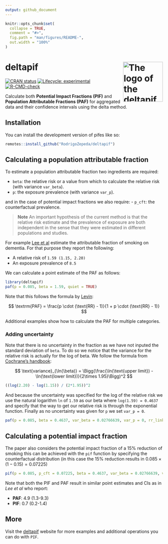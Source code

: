 ```yaml
---
output: github_document
---
```


<!-- README.md is generated from README.Rmd. Please edit that file -->

```r
knitr::opts_chunk$set(
  collapse = TRUE,
  comment = "#>",
  fig.path = "man/figures/README-",
  out.width = "100%"
)
```

# deltapif <img src="man/figures/logo.png" align="right" height="127" alt="The logo of the deltapif method showing an observed and a counterfactual population with coloured squares. A line partitions them in the middle. The image reads 'deltapif'." />

<!-- badges: start -->
[![CRAN status](https://www.r-pkg.org/badges/version/pifes)](https://CRAN.R-project.org/package=deltapif)
[![Lifecycle: experimental](https://img.shields.io/badge/lifecycle-experimental-orange.svg)](https://lifecycle.r-lib.org/articles/stages.html#experimental)
[![R-CMD-check](https://github.com/RodrigoZepeda/pifes/actions/workflows/R-CMD-check.yaml/badge.svg)](https://github.com/RodrigoZepeda/deltapif/actions/workflows/R-CMD-check.yaml)
<!-- badges: end -->

Calculate both **Potential Impact Fractions (PIF)** and **Population Attributable Fractions (PAF)**
for aggregated data and their confidence intervals using the delta method. 

## Installation

You can install the development version of pifes like so:

```r
remotes::install_github("RodrigoZepeda/deltapif")
```

## Calculating a population attributable fraction

To estimate a population attributable fraction two
ingredients are required:

- `beta`: the relative risk or a value from which to calculate the relative risk (with variance `var_beta`).
- `p`: the exposure prevalence (with variance `var_p`).

and in the case of potential impact fractions we also require:
- `p_cft`: the counterfactual prevalence.  

> **Note** An important hypothesis of the current method is that
the relative risk estimate and the prevalence of exposure are both independent
in the sense that they were estimated in different populations and studies. 

For example [Lee et al](https://doi.org/10.1001/jamanetworkopen.2022.19672) estimate
the attributable fraction of smoking on dementia. For that purpose they report 
the following:

-  A relative risk of `1.59 (1.15, 2.20)`
-  An exposure prevalence of `8.5`

We can calculate a point estimate of the PAF as follows:

```r
library(deltapif)
paf(p = 0.085, beta = 1.59, quiet = TRUE)
```

Note that this follows the formula by [Levin](https://doi.org/10.1016/j.gloepi.2021.100062):

$$
\textrm{PAF} = \frac{p \cdot (\text{RR} - 1)}{1 + p \cdot (\text{RR} - 1)}
$$

Additional examples show how to calculate the PAF for multiple categories. 

### Adding uncertainty

Note that there is no uncertainty in the fraction as we have not inputed the
standard deviation of `beta`. To do so we notice that the variance for
the relative risk is actually for the log of beta. We follow the formula
from [Cochrane's handbook](https://handbook-5-1.cochrane.org/chapter_7/7_7_3_2_obtaining_standard_deviations_from_standard_errors_and.htm):

$$
\text{variance}_{\ln(\beta)} = \Bigg(\frac{\ln(\text{upper limit}) - \ln(\text{lower limit})}{2\times 1.95}\Bigg)^2
$$

```r
((log(2.20) - log(1.15)) / (2*1.95))^2
```

And because the uncertainty was specified for the log of the relative risk we use
the natural logarithm `ln` of `1.59` as our beta where `log(1.59) = 0.4637` and specify that
the way to get our relative risk is through the exponential function. Finally
as no uncertainty was given for `p` we set `var_p = 0`. 

```r
paf(p = 0.085, beta = 0.4637, var_beta = 0.02766639, var_p = 0, rr_link = exp)
```

## Calculating a potential impact fraction

The paper also considers the potential impact fraction of a 15% reduction of smoking
this can be achieved with the `pif` function by specifying the counterfactual distribution
(in this case the 15% reduction results in  $0.085 \times (1 - 0.15) = 0.07225$)

```r
pif(p = 0.085, p_cft = 0.07225, beta = 0.4637, var_beta = 0.02766639, var_p = 0, rr_link = exp)
```

Note that both the PIF and PAF result in similar point estimates and CIs as in _Lee et al_ 
who report:

- **PAF**: 4.9 (1.3-9.3)
- **PIF**: 0.7 (0.2-1.4)


## More

Visit the [deltapif](https://rodrigozepeda.github.io/deltapif/) website
for more examples and additional operations you can do with `PIF`. 
